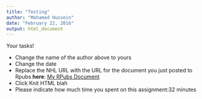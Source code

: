 ```yaml
---
title: "Testing"
author: "Mohamed Hussein"
date: "February 22, 2016"
output: html_document
---
```


Your tasks!

* Change the name of the author above to yours
* Change the date
* Replace the NHL URL with the URL for the document you just posted to Rpubs **here**: [My RPubs Document](http://rpubs.com/mhusseinmidd/)
* Click Knit HTML blah
* Please indicate how much time you spent on this assignment:32 minutes
